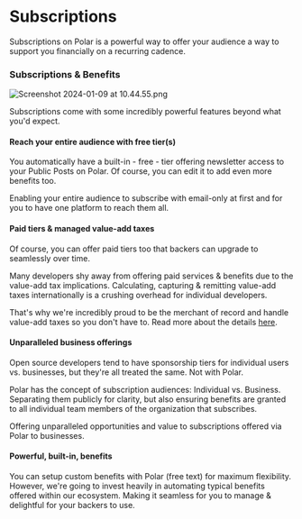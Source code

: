 # Subscriptions

Subscriptions on Polar is a powerful way to offer your audience a way to support you financially on a recurring cadence.

### Subscriptions & Benefits

![Screenshot 2024-01-09 at 10.44.55.png](https://7vk6rcnylug0u6hg.public.blob.vercel-storage.com/Screenshot%202024-01-09%20at%2010.44.55-uy562dyst8J1Hk4QScE5i6DE3Aa2jA.png)

Subscriptions come with some incredibly powerful features beyond what you'd expect.

#### Reach your entire audience with free tier(s)

You automatically have a built-in - free - tier offering newsletter access to your Public Posts on Polar. Of course, you can edit it to add even more benefits too.

Enabling your entire audience to subscribe with email-only at first and for you to have one platform to reach them all.

#### Paid tiers & managed value-add taxes

Of course, you can offer paid tiers too that backers can upgrade to seamlessly over time. 

Many developers shy away from offering paid services & benefits due to the value-add tax implications. Calculating, capturing & remitting value-add taxes internationally is a crushing overhead for individual developers.

That's why we're incredibly proud to be the merchant of record and handle value-add taxes so you don't have to. Read more about the details [here](https://polar.sh/docs/overview/payments-taxes).

#### Unparalleled business offerings

Open source developers tend to have sponsorship tiers for individual users vs. businesses, but they're all treated the same. Not with Polar.

Polar has the concept of subscription audiences: Individual vs. Business. Separating them publicly for clarity, but also ensuring benefits are granted to all individual team members of the organization that subscribes.

Offering unparalleled opportunities and value to subscriptions offered via Polar to businesses.

#### Powerful, built-in, benefits

You can setup custom benefits with Polar (free text) for maximum flexibility. However, we're going to invest heavily in automating typical benefits offered within our ecosystem. Making it seamless for you to manage & delightful for your backers to use.
